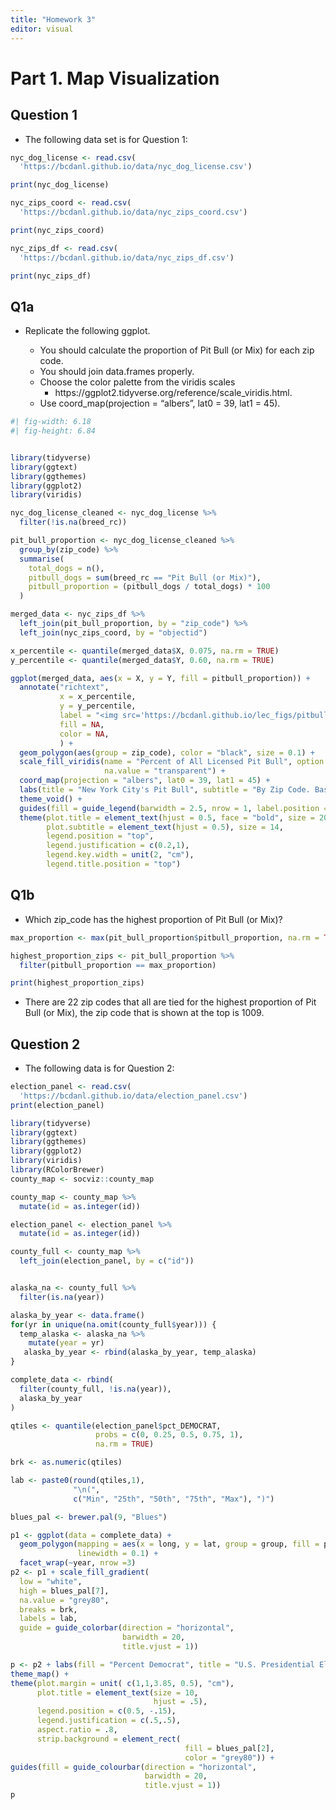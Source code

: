 ```yaml
---
title: "Homework 3"
editor: visual
---
```


# Part 1. Map Visualization

## Question 1

- The following data set is for Question 1:
```r
nyc_dog_license <- read.csv(
  'https://bcdanl.github.io/data/nyc_dog_license.csv')

print(nyc_dog_license)
```

```r
nyc_zips_coord <- read.csv(
  'https://bcdanl.github.io/data/nyc_zips_coord.csv')

print(nyc_zips_coord)
```

```r
nyc_zips_df <- read.csv(
  'https://bcdanl.github.io/data/nyc_zips_df.csv')

print(nyc_zips_df)
```

## Q1a

- Replicate the following ggplot.

  - You should calculate the proportion of Pit Bull (or Mix) for each zip code.
  - You should join data.frames properly.
  - Choose the color palette from the viridis scales
    - https://ggplot2.tidyverse.org/reference/scale_viridis.html.
  - Use coord_map(projection = "albers", lat0 = 39, lat1 = 45).
 
```r
#| fig-width: 6.18
#| fig-height: 6.84


library(tidyverse)
library(ggtext)
library(ggthemes)
library(ggplot2)
library(viridis)

nyc_dog_license_cleaned <- nyc_dog_license %>%
  filter(!is.na(breed_rc))

pit_bull_proportion <- nyc_dog_license_cleaned %>%
  group_by(zip_code) %>%
  summarise(
    total_dogs = n(),
    pitbull_dogs = sum(breed_rc == "Pit Bull (or Mix)"),
    pitbull_proportion = (pitbull_dogs / total_dogs) * 100
  )

merged_data <- nyc_zips_df %>%
  left_join(pit_bull_proportion, by = "zip_code") %>%
  left_join(nyc_zips_coord, by = "objectid")

x_percentile <- quantile(merged_data$X, 0.075, na.rm = TRUE)
y_percentile <- quantile(merged_data$Y, 0.60, na.rm = TRUE)

ggplot(merged_data, aes(x = X, y = Y, fill = pitbull_proportion)) +
  annotate("richtext",
           x = x_percentile,  
           y = y_percentile,  
           label = "<img src='https://bcdanl.github.io/lec_figs/pitbull.png' width='750'/>",
           fill = NA,
           color = NA,
           ) +
  geom_polygon(aes(group = zip_code), color = "black", size = 0.1) +
  scale_fill_viridis(name = "Percent of All Licensed Pit Bull", option = "magma", direction = 1, breaks = c(2.5, 5, 7.5, 10, 12.5, 15, 17.5, 20, 22.5), limits = c(0,22.5),
                     na.value = "transparent") +
  coord_map(projection = "albers", lat0 = 39, lat1 = 45) +
  labs(title = "New York City's Pit Bull", subtitle = "By Zip Code. Based on Licensing Data") +
  theme_void() +
  guides(fill = guide_legend(barwidth = 2.5, nrow = 1, label.position = "bottom")) +
  theme(plot.title = element_text(hjust = 0.5, face = "bold", size = 20),
        plot.subtitle = element_text(hjust = 0.5), size = 14,
        legend.position = "top",
        legend.justification = c(0.2,1),
        legend.key.width = unit(2, "cm"),
        legend.title.position = "top")


```

## Q1b
- Which zip_code has the highest proportion of Pit Bull (or Mix)?

```r
max_proportion <- max(pit_bull_proportion$pitbull_proportion, na.rm = TRUE)

highest_proportion_zips <- pit_bull_proportion %>%
  filter(pitbull_proportion == max_proportion)

print(highest_proportion_zips)
```
- There are 22 zip codes that all are tied for the highest proportion of Pit Bull (or Mix), the zip code that is shown at the top is 1009.

## Question 2
- The following data is for Question 2:

```r
election_panel <- read.csv(
  'https://bcdanl.github.io/data/election_panel.csv')
print(election_panel)
```

```r
library(tidyverse)
library(ggtext)
library(ggthemes)
library(ggplot2)
library(viridis)
library(RColorBrewer)
county_map <- socviz::county_map

county_map <- county_map %>% 
  mutate(id = as.integer(id))

election_panel <- election_panel %>% 
  mutate(id = as.integer(id))

county_full <- county_map %>%
  left_join(election_panel, by = c("id"))


alaska_na <- county_full %>% 
  filter(is.na(year))
```

```r
alaska_by_year <- data.frame()
for(yr in unique(na.omit(county_full$year))) {
  temp_alaska <- alaska_na %>%
    mutate(year = yr)
   alaska_by_year <- rbind(alaska_by_year, temp_alaska)
}

```

```r
complete_data <- rbind(
  filter(county_full, !is.na(year)),
  alaska_by_year
)
```



```r
qtiles <- quantile(election_panel$pct_DEMOCRAT,
                   probs = c(0, 0.25, 0.5, 0.75, 1),
                   na.rm = TRUE)

brk <- as.numeric(qtiles)

lab <- paste0(round(qtiles,1),
              "\n(",
              c("Min", "25th", "50th", "75th", "Max"), ")")

blues_pal <- brewer.pal(9, "Blues")

p1 <- ggplot(data = complete_data) +
  geom_polygon(mapping = aes(x = long, y = lat, group = group, fill = pct_DEMOCRAT),
               linewidth = 0.1) +
  facet_wrap(~year, nrow =3)
p2 <- p1 + scale_fill_gradient(
  low = "white",
  high = blues_pal[7],
  na.value = "grey80",
  breaks = brk,
  labels = lab,
  guide = guide_colorbar(direction = "horizontal",
                         barwidth = 20,
                         title.vjust = 1))

p <- p2 + labs(fill = "Percent Democrat", title = "U.S. Presidential Election, 2000-2020") +
theme_map() +
theme(plot.margin = unit( c(1,1,3.85, 0.5), "cm"),
      plot.title = element_text(size = 10,
                                hjust = .5),
      legend.position = c(0.5, -.15),
      legend.justification = c(.5,.5),
      aspect.ratio = .8,
      strip.background = element_rect(
                                       fill = blues_pal[2],
                                       color = "grey80")) +
guides(fill = guide_colourbar(direction = "horizontal",
                              barwidth = 20,
                              title.vjust = 1)) 
p
  

```


